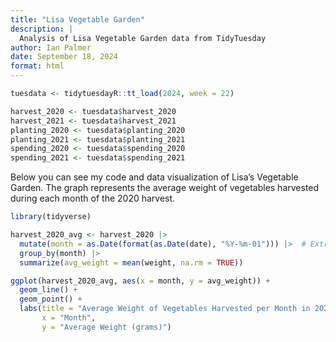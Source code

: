 ```yaml
---
title: "Lisa Vegetable Garden"
description: |
  Analysis of Lisa Vegetable Garden data from TidyTuesday
author: Ian Palmer
date: September 18, 2024
format: html
---
```

```r

tuesdata <- tidytuesdayR::tt_load(2024, week = 22)

harvest_2020 <- tuesdata$harvest_2020
harvest_2021 <- tuesdata$harvest_2021
planting_2020 <- tuesdata$planting_2020
planting_2021 <- tuesdata$planting_2021
spending_2020 <- tuesdata$spending_2020
spending_2021 <- tuesdata$spending_2021
```

Below you can see my code and data visualization of Lisa's Vegetable Garden. The graph represents the average weight of vegetables harvested during each month of the 2020 harvest. 

```r
library(tidyverse)
```

```r
harvest_2020_avg <- harvest_2020 |>
  mutate(month = as.Date(format(as.Date(date), "%Y-%m-01"))) |>  # Extract month and convert to Date format
  group_by(month) |>
  summarize(avg_weight = mean(weight, na.rm = TRUE))

ggplot(harvest_2020_avg, aes(x = month, y = avg_weight)) +
  geom_line() +
  geom_point() +
  labs(title = "Average Weight of Vegetables Harvested per Month in 2020 Season",
       x = "Month",
       y = "Average Weight (grams)") 
  
```
